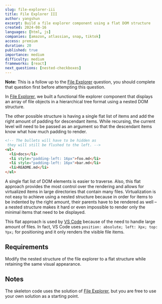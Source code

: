 ```yaml
---
slug: file-explorer-iii
title: File Explorer III
author: yangshun
excerpt: Build a file explorer component using a flat DOM structure
created: 2024-08-16
languages: [html, js]
companies: [amazon, atlassian, snap, tiktok]
access: premium
duration: 20
published: true
importance: medium
difficulty: medium
frameworks: [react]
next_questions: [nested-checkboxes]
---
```


**Note:** This is a follow up to the [File Explorer](/questions/user-interface/file-explorer) question, you should complete that question first before attempting this question.

In [File Explorer](/questions/user-interface/file-explorer), we built a functional file explorer component that displays an array of file objects in a hierarchical tree format using a nested DOM structure.

The other possible structure is having a single flat list of items and add the right amount of padding for descendant items. While recursing, the current level will need to be passed as an argument so that the descendant items know what how much padding to render.

```html
<!-- The bullets will have to be hidden as 
 they will still be flushed to the left. -->
<ul>
  <li>docs</li>
  <li style="padding-left: 16px">foo.md</li>
  <li style="padding-left: 16px">bar.md</li>
  <li>README.md</li>
</ul>
```

A single flat list of DOM elements is easier to traverse. Also, this flat approach provides the most control over the rendering and allows for virtualized items in large directories that contain many files. Virtualization is not easy to achieve using a nested structure because in order for items to be indented by the right amount, their parents have to be rendered as well – a nested structure makes it hard or even impossible to render only the minimal items that need to be displayed.

This flat approach is used by [VS Code](https://github.dev/yangshun/top-javascript-interview-questions/) because of the need to handle large amount of files. In fact, VS Code uses `position: absolute; left: Xpx; top: Ypx;` for positioning and it only renders the visible file items.

## Requirements

Modify the nested structure of the file explorer to a flat structure while retaining the same visual appearance.

## Notes

The skeleton code uses the solution of [File Explorer](/questions/user-interface/file-explorer), but you are free to use your own solution as a starting point.
